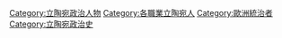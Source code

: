 [[Category:立陶宛政治人物|Category:立陶宛政治人物]]
[[Category:各職業立陶宛人|Category:各職業立陶宛人]]
[[Category:歐洲統治者|Category:歐洲統治者]]
[[Category:立陶宛政治史|Category:立陶宛政治史]]